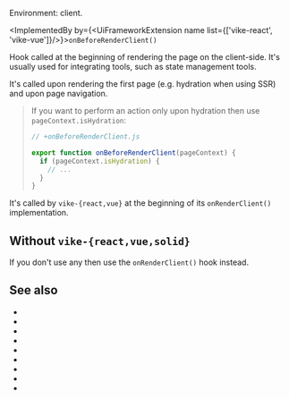 
Environment: client.

<ImplementedBy by={<UiFrameworkExtension name list={['vike-react', 'vike-vue']}/>}>`onBeforeRenderClient()`</ImplementedBy>

Hook called at the beginning of rendering the page on the client-side. It's usually used for integrating tools, such as state management tools.

It's called upon rendering the first page (e.g. <Link href="/hydration">hydration</Link> when using <Link href="/ssr">SSR</Link>) and upon page navigation.

> If you want to perform an action only upon hydration then use <Link href="/pageContext#:~:text=pageContext.isHydration,-%3A">`pageContext.isHydration`</Link>:
>
> ```js
> // +onBeforeRenderClient.js
>
> export function onBeforeRenderClient(pageContext) {
>   if (pageContext.isHydration) {
>     // ...
>   }
> }
> ```

It's called by `vike-{react,vue}` at the beginning of its <Link href="/onRenderClient">`onRenderClient()`</Link> implementation.


## Without `vike-{react,vue,solid}`

If you don't use any <UiFrameworkExtension /> then use <Link href="/onRenderClient">the `onRenderClient()` hook</Link> instead.


## See also

- <Link href="/onAfterRenderClient"/>
- <Link href="/onRenderClient"/>
- <Link href="/onHydrationEnd" />
- <Link href="/onPageTransitionStart" />
- <Link href="/onPageTransitionEnd" />
- <Link href="/onBeforeRenderHtml"/>
- <Link href="/onAfterRenderHtml"/>
- <Link href="/hooks"/>
- <Link href="/client" />
